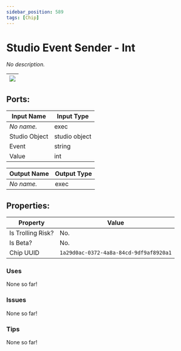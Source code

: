 ```yaml
---
sidebar_position: 589
tags: [Chip]
---
```


# Studio Event Sender - Int


*No description.*

| ![](https://images-ext-2.discordapp.net/external/MPmIaQzlEPmgGWlgi-WxBBXt0Bjv_zWPkg1y1f_sy3s/https/www.recroomcircuits.com/image/circuit/absolute-value?width=206&height=108) |
|-----|

## Ports:

| Input Name | Input Type |
|-----------|-----------|
| *No name.* | exec |
| Studio Object | studio object |
| Event | string |
| Value | int |

| Output Name | Output Type |
|-----------|-----------|
| *No name.* | exec |

## Properties:

| Property  | Value |
|-------------------|-----------|
| Is Trolling Risk? | No. |
| Is Beta? | No. |
| Chip UUID | `1a29d0ac-0372-4a8a-84cd-9df9af8920a1` |

### Uses
None so far!

### Issues
None so far!

### Tips
None so far!
